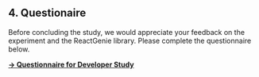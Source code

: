 ## 4. Questionaire 
Before concluding the study, we would appreciate your feedback on the experiment and the ReactGenie library. Please complete the questionnaire below.

[**→ Questionnaire for Developer Study**](https://docs.google.com/forms/d/e/1FAIpQLScIciEhSMa3RGt2Au-Pd0Ys2DFwRCxRiUXA8DKGUOQh1zc9aQ/viewform?usp=sf_link)